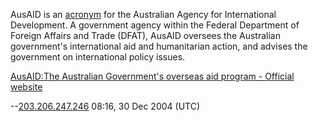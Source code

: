 AusAID is an [[w:acronym|acronym]] for the Australian Agency for International Development. A government agency within the Federal Department of Foreign Affairs and Trade (DFAT), AusAID oversees the Australian government's international aid and humanitarian action, and advises the government on international policy issues.

[http://www.ausaid.gov.au/ AusAID:The Australian Government's overseas aid program - Official website]

--[[User:203.206.247.246|203.206.247.246]] 08:16, 30 Dec 2004 (UTC)